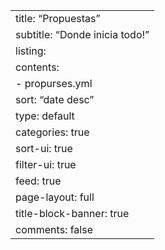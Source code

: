---
title: "Propuestas"
subtitle: "Donde inicia todo!"
listing:
  contents: 
    - propurses.yml
  sort: "date desc"
  type: default
  categories: true
  sort-ui: true
  filter-ui: true
  feed: true
page-layout: full
title-block-banner: true
comments: false
---